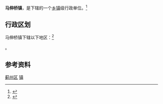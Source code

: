 {{中国乡级行政区|12/02/25/103/000}}

'''马伸桥镇'''，是{{PRC admin/fullname|12/02/25/103/000|3}}下辖的一个[[乡镇|乡镇]]级行政单位。<ref>{{PRC admin/ref sgc|{{PRC admin/parent|12/02/25/103/000}}}}</ref>

== 行政区划 ==

马伸桥镇下辖以下地区：<ref>{{PRC admin/ref sgc|12/02/25/103/000}}</ref>

{{PRC admin/children|12/02/25/103/000}}。

== 参考资料 ==

{{Reflist|2}}

{{天津市蓟县行政区划}}
{{天津行政区划小作品}}

[[Category:天津乡镇|蓟州区]]
[[Category:蓟州区行政区划|镇]]